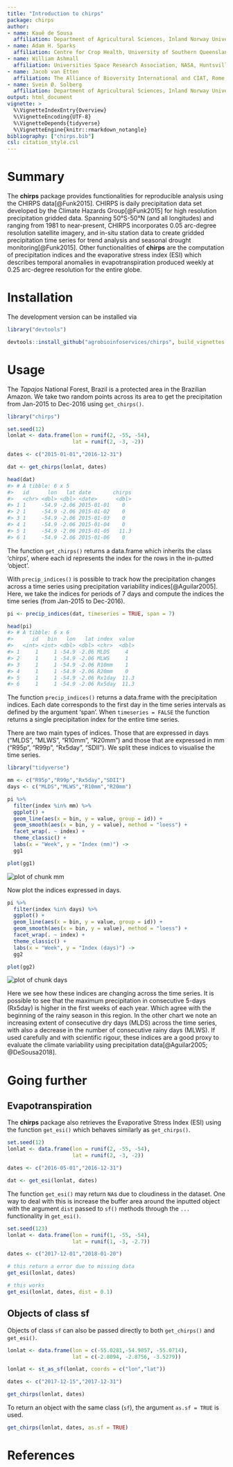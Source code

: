 ```yaml
---
title: "Introduction to chirps"
package: chirps
author:
- name: Kauê de Sousa
  affiliation: Department of Agricultural Sciences, Inland Norway University of Applied Sciences, Hamar, Norway; and The Alliance of Bioversity International and CIAT, Rome, Italy
- name: Adam H. Sparks 
  affiliation: Centre for Crop Health, University of Southern Queensland, Toowoomba, Australia
- name: William Ashmall 
  affiliation: Universities Space Research Association, NASA, Huntsville, USA
- name: Jacob van Etten 
  affiliation: The Alliance of Bioversity International and CIAT, Rome, Italy
- name: Svein Ø. Solberg 
  affiliation: Department of Agricultural Sciences, Inland Norway University of Applied Sciences, Hamar, Norway
output: html_document
vignette: >
  %\VignetteIndexEntry{Overview}
  %\VignetteEncoding{UTF-8}
  %\VignetteDepends{tidyverse}
  %\VignetteEngine{knitr::rmarkdown_notangle}
bibliography: ["chirps.bib"]
csl: citation_style.csl
---
```




# Summary

The **chirps** package provides functionalities for reproducible analysis using the CHIRPS data[@Funk2015]. CHIRPS is daily precipitation data set developed by the Climate Hazards Group[@Funk2015] for high resolution precipitation gridded data. Spanning 50°S-50°N (and all longitudes) and ranging from 1981 to near-present, CHIRPS incorporates 0.05 arc-degree resolution satellite imagery, and in-situ station data to create gridded precipitation time series for trend analysis and seasonal drought monitoring[@Funk2015]. Other functionalities of **chirps** are the computation of precipitation indices and the evaporative stress index (ESI) which describes temporal anomalies in evapotranspiration produced weekly at 0.25 arc-degree resolution for the entire globe.

# Installation

The development version can be installed via


```r
library("devtools")

devtools::install_github("agrobioinfoservices/chirps", build_vignettes = TRUE)

```


# Usage

The *Tapajos* National Forest, Brazil is a protected area in the Brazilian Amazon. We take two random points across its area to get the precipitation from Jan-2015 to Dec-2016 using `get_chirps()`.


```r
library("chirps")

set.seed(12)
lonlat <- data.frame(lon = runif(2, -55, -54),
                     lat = runif(2, -3, -2))

dates <- c("2015-01-01","2016-12-31")

dat <- get_chirps(lonlat, dates)

head(dat)
#> # A tibble: 6 x 5
#>   id      lon   lat date       chirps
#>   <chr> <dbl> <dbl> <date>      <dbl>
#> 1 1     -54.9 -2.06 2015-01-01    0  
#> 2 1     -54.9 -2.06 2015-01-02    0  
#> 3 1     -54.9 -2.06 2015-01-03    0  
#> 4 1     -54.9 -2.06 2015-01-04    0  
#> 5 1     -54.9 -2.06 2015-01-05   11.3
#> 6 1     -54.9 -2.06 2015-01-06    0
```


The function `get_chirps()` returns a data.frame which inherits the class 'chirps', where each id represents the index for the rows in the in-putted 'object'. 

With `precip_indices()` is possible to track how the precipitation changes across a time series using precipitation variability indices[@Aguilar2005]. Here, we take the indices for periods of 7 days and compute the indices the time series (from Jan-2015 to Dec-2016).


```r
pi <- precip_indices(dat, timeseries = TRUE, span = 7)

head(pi)
#> # A tibble: 6 x 6
#>      id   bin   lon   lat index  value
#>   <int> <int> <dbl> <dbl> <chr>  <dbl>
#> 1     1     1 -54.9 -2.06 MLDS     4  
#> 2     1     1 -54.9 -2.06 MLWS     1  
#> 3     1     1 -54.9 -2.06 R10mm    1  
#> 4     1     1 -54.9 -2.06 R20mm    0  
#> 5     1     1 -54.9 -2.06 Rx1day  11.3
#> 6     1     1 -54.9 -2.06 Rx5day  11.3
```

The function `precip_indices()` returns a data.frame with the precipitation indices. Each date corresponds to the first day in the time series intervals as defined by the argument 'span'. When `timeseries = FALSE` the function returns a single precipitation index for the entire time series.

There are two main types of indices. Those that are expressed in days ("MLDS", "MLWS", "R10mm", "R20mm") and those that are expressed in mm ("R95p", "R99p", "Rx5day", "SDII"). We split these indices to visualise the time series.



```r
library("tidyverse")

mm <- c("R95p","R99p","Rx5day","SDII")
days <- c("MLDS","MLWS","R10mm","R20mm")

pi %>% 
  filter(index %in% mm) %>% 
  ggplot() +
  geom_line(aes(x = bin, y = value, group = id)) + 
  geom_smooth(aes(x = bin, y = value), method = "loess") +
  facet_wrap(. ~ index) +
  theme_classic() +
  labs(x = "Week", y = "Index (mm)") ->
  gg1

plot(gg1)
```

<img src="mm-1.png" title="plot of chunk mm" alt="plot of chunk mm" style="display: block; margin: auto;" />


Now plot the indices expressed in days.


```r
pi %>% 
  filter(index %in% days) %>% 
  ggplot() +
  geom_line(aes(x = bin, y = value, group = id)) + 
  geom_smooth(aes(x = bin, y = value), method = "loess") +
  facet_wrap(. ~ index) +
  theme_classic() +
  labs(x = "Week", y = "Index (days)") ->
  gg2

plot(gg2)
```

<img src="days-1.png" title="plot of chunk days" alt="plot of chunk days" style="display: block; margin: auto;" />

Here we see how these indices are changing across the time series. It is possible to see that the maximum precipitation in consecutive 5-days (Rx5day) is higher in the first weeks of each year. Which agree with the beginning of the rainy season in this region. In the other chart we note an increasing extent of consecutive dry days (MLDS) across the time series, with also a decrease in the number of consecutive rainy days (MLWS). If used carefully and with scientific rigour, these indices are a good proxy to evaluate the climate variability using precipitation data[@Aguilar2005; @DeSousa2018].  

# Going further

## Evapotranspiration 

The **chirps** package also retrieves the Evaporative Stress Index (ESI) using the function `get_esi()` which behaves similarly as `get_chirps()`. 


```r
set.seed(12)
lonlat <- data.frame(lon = runif(2, -55, -54),
                     lat = runif(2, -3, -2))

dates <- c("2016-05-01","2016-12-31")

dat <- get_esi(lonlat, dates)

```

The function `get_esi()` may return `NA`s due to cloudiness in the dataset. One way to deal with this is increase the buffer area around the inputted object with the argument `dist` passed to `sf()` methods through the `...` functionality in `get_esi()`.


```r
set.seed(123)
lonlat <- data.frame(lon = runif(1, -55, -54),
                     lat = runif(1, -3, -2.7))

dates <- c("2017-12-01","2018-01-20")

# this return a error due to missing data
get_esi(lonlat, dates)

# this works
get_esi(lonlat, dates, dist = 0.1)

```


## Objects of class sf

Objects of class `sf` can also be passed directly to both `get_chirps()` and `get_esi()`.


```r
lonlat <- data.frame(lon = c(-55.0281,-54.9857, -55.0714),
                     lat = c(-2.8094, -2.8756, -3.5279))

lonlat <- st_as_sf(lonlat, coords = c("lon","lat"))

dates <- c("2017-12-15","2017-12-31")

get_chirps(lonlat, dates)

```

To return an object with the same class (`sf`), the argument `as.sf = TRUE` is used.


```r
get_chirps(lonlat, dates, as.sf = TRUE)

```


# References





